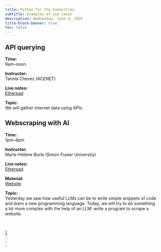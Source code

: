 ```yaml
---
title: Python for the humanities
subtitle: Examples of use cases
description: Wednesday, June 4, 2025
title-block-banner: true
toc: false
---
```


## API querying

:::{.topdef}

**Time:** \
9am–noon

**Instructor:** \
Tannia Chevez (ACENET)

**Live notes:** \
[Etherpad](https://etherpad.wikimedia.org/p/dhsi25)

**Topic:** \
We will gather internet data using APIs.

:::

## Webscraping with AI

:::{.topdef}

**Time:** \
1pm–4pm

**Instructor:** \
Marie-Hélène Burle (Simon Fraser University)

**Live notes:** \
[Etherpad](https://etherpad.wikimedia.org/p/dhsi25)

**Material:** \
[Website](https://mint.westdri.ca/python/llm_webscraping)

**Topic:** \
Yesterday we saw how useful LLMs can be to write simple snippets of code and learn a new programming language. Today, we will try to do something a lot more complex with the help of an LLM: write a program to scrape a website.

:::

<br>

![](/img/logo_dhsi.png){fig-alt="frontlogo" fig-align="center" width="12%"}
